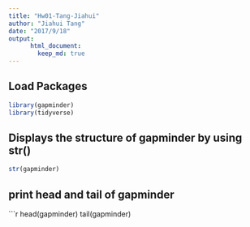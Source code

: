 ```yaml
---
title: "Hw01-Tang-Jiahui"
author: "Jiahui Tang"
date: "2017/9/18"
output:  
      html_document:  
        keep_md: true
---
```

## Load Packages

```r
library(gapminder)
library(tidyverse)
```

## Displays the structure of gapminder by using str()
```r
str(gapminder)
```

## print head and tail of gapminder
```r
head(gapminder)
tail(gapminder)